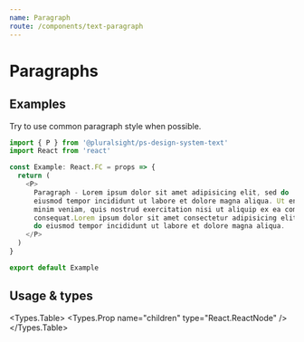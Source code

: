 ```yaml
---
name: Paragraph
route: /components/text-paragraph
---
```



# Paragraphs

## Examples

Try to use common paragraph style when possible.

```typescript
import { P } from '@pluralsight/ps-design-system-text'
import React from 'react'

const Example: React.FC = props => {
  return (
    <P>
      Paragraph - Lorem ipsum dolor sit amet adipisicing elit, sed do
      eiusmod tempor incididunt ut labore et dolore magna aliqua. Ut enim ad
      minim veniam, quis nostrud exercitation nisi ut aliquip ex ea commodo
      consequat.Lorem ipsum dolor sit amet consectetur adipisicing elit, sed
      do eiusmod tempor incididunt ut labore et dolore magna aliqua.
    </P>
  )
}

export default Example
```

## Usage & types

<Usage
  install="npm install @pluralsight/ps-design-system-text"
  import="import { P } from '@pluralsight/ps-design-system-text'"
  packageName="text"
/>

<Types.Table>
  <Types.Prop
    name="children"
    type="React.ReactNode"
  />
</Types.Table>
